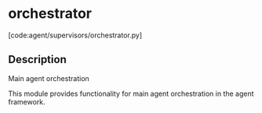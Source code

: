 # orchestrator

[code:agent/supervisors/orchestrator.py]

## Description

Main agent orchestration

This module provides functionality for main agent orchestration
in the agent framework.
